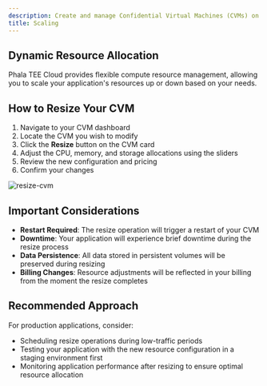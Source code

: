 ```yaml
---
description: Create and manage Confidential Virtual Machines (CVMs) on Phala Cloud.
title: Scaling
---
```



## Dynamic Resource Allocation

Phala TEE Cloud provides flexible compute resource management, allowing you to scale your application's resources up or down based on your needs.

## How to Resize Your CVM

1. Navigate to your CVM dashboard
2. Locate the CVM you wish to modify
3. Click the **Resize** button on the CVM card
4. Adjust the CPU, memory, and storage allocations using the sliders
5. Review the new configuration and pricing
6. Confirm your changes

<Frame caption="resize-cvm">
    <img src="/images/cloud-resize-cvm.png" alt="resize-cvm" />

</Frame>

## Important Considerations

* **Restart Required**: The resize operation will trigger a restart of your CVM
* **Downtime**: Your application will experience brief downtime during the resize process
* **Data Persistence**: All data stored in persistent volumes will be preserved during resizing
* **Billing Changes**: Resource adjustments will be reflected in your billing from the moment the resize completes

## Recommended Approach

For production applications, consider:

* Scheduling resize operations during low-traffic periods
* Testing your application with the new resource configuration in a staging environment first
* Monitoring application performance after resizing to ensure optimal resource allocation
